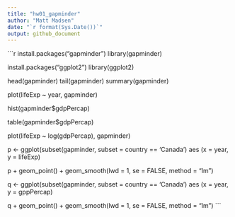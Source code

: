 ```yaml
---
title: "hw01_gapminder"
author: "Matt Madsen"
date: "`r format(Sys.Date())`"
output: github_document
---
```


```r
install.packages("gapminder")
library(gapminder)

install.packages("ggplot2")
library(ggplot2)

head(gapminder)
tail(gapminder)
summary(gapminder)

plot(lifeExp ~ year, gapminder)

hist(gapminder$gdpPercap)

table(gapminder$gdpPercap)

plot(lifeExp ~ log(gdpPercap), gapminder)

p <- ggplot(subset(gapminder, subset = country == 'Canada') aes (x = year, y = lifeExp) 

p + geom_point() + geom_smooth(lwd = 1, se = FALSE, method = "lm")

q <- ggplot(subset(gapminder, subset = country == 'Canada') aes (x = year, y = gppPercap)

q + geom_point() + geom_smooth(lwd = 1, se = FALSE, method = "lm") ```












